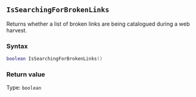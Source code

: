 ::: {.minipage data-latex="{\textwidth}"}
## `IsSearchingForBrokenLinks`

Returns whether a list of broken links\index{web harvester!quality checking files} are being catalogued during a web harvest.

### Syntax {-}

``` .lua
boolean IsSearchingForBrokenLinks()
```

### Return value {-}

Type: `boolean`

:::